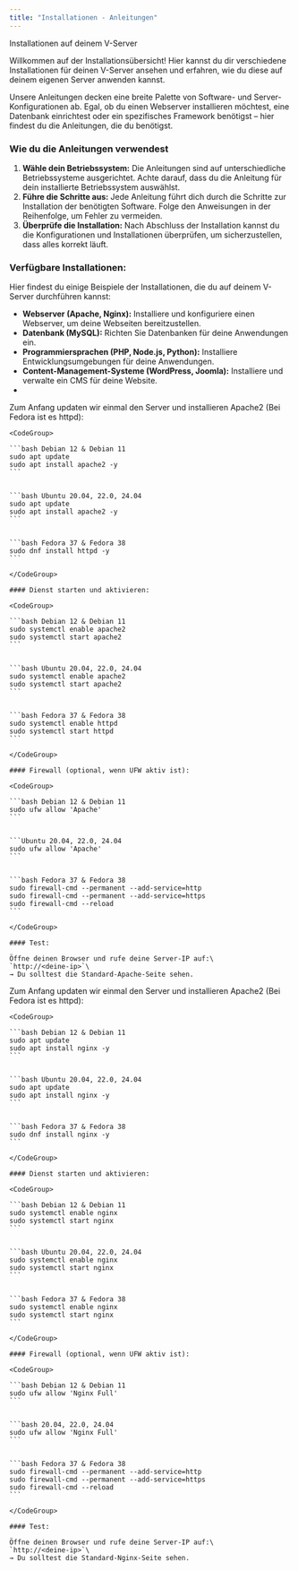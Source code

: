 ```yaml
---
title: "Installationen - Anleitungen"
---
```


Installationen auf deinem V-Server

Willkommen auf der Installationsübersicht\! Hier kannst du dir verschiedene Installationen für deinen V-Server ansehen und erfahren, wie du diese auf deinem eigenen Server anwenden kannst.

Unsere Anleitungen decken eine breite Palette von Software- und Server-Konfigurationen ab. Egal, ob du einen Webserver installieren möchtest, eine Datenbank einrichtest oder ein spezifisches Framework benötigst – hier findest du die Anleitungen, die du benötigst.

### Wie du die Anleitungen verwendest

1. **Wähle dein Betriebssystem:** Die Anleitungen sind auf unterschiedliche Betriebssysteme ausgerichtet. Achte darauf, dass du die Anleitung für dein installierte Betriebssystem auswählst.
2. **Führe die Schritte aus:** Jede Anleitung führt dich durch die Schritte zur Installation der benötigten Software. Folge den Anweisungen in der Reihenfolge, um Fehler zu vermeiden.
3. **Überprüfe die Installation:** Nach Abschluss der Installation kannst du die Konfigurationen und Installationen überprüfen, um sicherzustellen, dass alles korrekt läuft.

### Verfügbare Installationen:

Hier findest du einige Beispiele der Installationen, die du auf deinem V-Server durchführen kannst:

- **Webserver (Apache, Nginx):** Installiere und konfiguriere einen Webserver, um deine Webseiten bereitzustellen.
- **Datenbank (MySQL):** Richten Sie Datenbanken für deine Anwendungen ein.
- **Programmiersprachen (PHP, Node.js, Python):** Installiere Entwicklungsumgebungen für deine Anwendungen.
- **Content-Management-Systeme (WordPress, Joomla):** Installiere und verwalte ein CMS für deine Website.
- 

<AccordionGroup>
  <Accordion title="Apache" icon="sparkles">
    Zum Anfang updaten wir einmal den Server und installieren Apache2 (Bei Fedora ist es httpd):

    <CodeGroup>

    ```bash Debian 12 & Debian 11
    sudo apt update
    sudo apt install apache2 -y
    ```

    
    ```bash Ubuntu 20.04, 22.0, 24.04
    sudo apt update
    sudo apt install apache2 -y
    ```

    
    ```bash Fedora 37 & Fedora 38
    sudo dnf install httpd -y
    ```

    </CodeGroup>

    #### Dienst starten und aktivieren:

    <CodeGroup>

    ```bash Debian 12 & Debian 11
    sudo systemctl enable apache2
    sudo systemctl start apache2
    ```

    
    ```bash Ubuntu 20.04, 22.0, 24.04
    sudo systemctl enable apache2
    sudo systemctl start apache2
    ```

    
    ```bash Fedora 37 & Fedora 38
    sudo systemctl enable httpd
    sudo systemctl start httpd
    ```

    </CodeGroup>

    #### Firewall (optional, wenn UFW aktiv ist):

    <CodeGroup>

    ```bash Debian 12 & Debian 11
    sudo ufw allow 'Apache'
    ```

    
    ```Ubuntu 20.04, 22.0, 24.04
    sudo ufw allow 'Apache'
    ```

    
    ```bash Fedora 37 & Fedora 38
    sudo firewall-cmd --permanent --add-service=http
    sudo firewall-cmd --permanent --add-service=https
    sudo firewall-cmd --reload
    ```

    </CodeGroup>

    #### Test:

    Öffne deinen Browser und rufe deine Server-IP auf:\
    `http://<deine-ip>`\
    → Du solltest die Standard-Apache-Seite sehen.
  </Accordion>
  <Accordion title="Nginx" icon="sparkles">
    Zum Anfang updaten wir einmal den Server und installieren Apache2 (Bei Fedora ist es httpd):

    <CodeGroup>

    ```bash Debian 12 & Debian 11
    sudo apt update
    sudo apt install nginx -y
    ```

    
    ```bash Ubuntu 20.04, 22.0, 24.04
    sudo apt update
    sudo apt install nginx -y
    ```

    
    ```bash Fedora 37 & Fedora 38
    sudo dnf install nginx -y
    ```

    </CodeGroup>

    #### Dienst starten und aktivieren:

    <CodeGroup>

    ```bash Debian 12 & Debian 11
    sudo systemctl enable nginx
    sudo systemctl start nginx
    ```

    
    ```bash Ubuntu 20.04, 22.0, 24.04
    sudo systemctl enable nginx
    sudo systemctl start nginx
    ```

    
    ```bash Fedora 37 & Fedora 38
    sudo systemctl enable nginx
    sudo systemctl start nginx
    ```

    </CodeGroup>

    #### Firewall (optional, wenn UFW aktiv ist):

    <CodeGroup>

    ```bash Debian 12 & Debian 11
    sudo ufw allow 'Nginx Full'
    ```

    
    ```bash 20.04, 22.0, 24.04
    sudo ufw allow 'Nginx Full'
    ```

    
    ```bash Fedora 37 & Fedora 38
    sudo firewall-cmd --permanent --add-service=http
    sudo firewall-cmd --permanent --add-service=https
    sudo firewall-cmd --reload
    ```

    </CodeGroup>

    #### Test:

    Öffne deinen Browser und rufe deine Server-IP auf:\
    `http://<deine-ip>`\
    → Du solltest die Standard-Nginx-Seite sehen.
  </Accordion>
</AccordionGroup>
